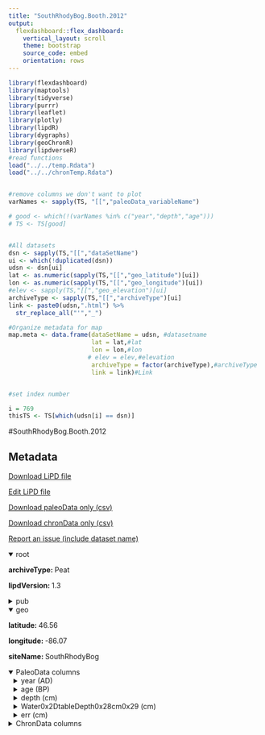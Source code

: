 ```yaml
---
title: "SouthRhodyBog.Booth.2012"
output: 
  flexdashboard::flex_dashboard:
    vertical_layout: scroll
    theme: bootstrap
    source_code: embed
    orientation: rows
---
```


```r
library(flexdashboard)
library(maptools)
library(tidyverse)
library(purrr)
library(leaflet)
library(plotly)
library(lipdR)
library(dygraphs)
library(geoChronR)
library(lipdverseR)
#read functions
load("../../temp.Rdata")
load("../../chronTemp.Rdata")


#remove columns we don't want to plot
varNames <- sapply(TS, "[[","paleoData_variableName")

# good <- which(!(varNames %in% c("year","depth","age")))
# TS <- TS[good]


#All datasets
dsn <- sapply(TS,"[[","dataSetName")
ui <- which(!duplicated(dsn))
udsn <- dsn[ui]
lat <- as.numeric(sapply(TS,"[[","geo_latitude")[ui])
lon <- as.numeric(sapply(TS,"[[","geo_longitude")[ui])
#elev <- sapply(TS,"[[","geo_elevation")[ui]
archiveType <- sapply(TS,"[[","archiveType")[ui]
link <- paste0(udsn,".html") %>% 
  str_replace_all("'","_")

#Organize metadata for map
map.meta <- data.frame(dataSetName = udsn, #datasetname
                       lat = lat,#lat
                       lon = lon,#lon
                      # elev = elev,#elevation
                       archiveType = factor(archiveType),#archiveType
                       link = link)#Link


#set index number

i = 769
thisTS <- TS[which(udsn[i] == dsn)]
```
#SouthRhodyBog.Booth.2012

Metadata {.sidebar}
-------------------------------------
[Download LiPD file](SouthRhodyBog.Booth.2012.lpd)
            

[Edit LiPD file](http://lipd.net/playground?source=http://lipdverse.org/globalHolocene/0_25_5/SouthRhodyBog.Booth.2012.lpd)
            

[Download paleoData only (csv)](SouthRhodyBog.Booth.2012.csv)
            

[Download chronData only (csv)](SouthRhodyBog.Booth.2012-chron.csv)
            

[Report an issue (include dataset name)](https://github.com/nickmckay/LiPDverse/issues)

<details open style="margin-left: 0px">
<summary>root</summary>
<p style="margin-left: 0px"><strong>archiveType: </strong>Peat
<p style="margin-left: 0px"><strong>lipdVersion: </strong>1.3
</details>
<details>
<summary>pub</summary>
<details style="margin-left: 10px">
<summary>pub1</summary>
<p style="margin-left: 10px"><strong>author: </strong>list(list(name = "Booth, Robert K."), list(name = "Jackson, Stephen T."), list(name = "Sousa, Valerie A."), list(name = "Sullivan, Maura E."), list(name = "Minckley, Thomas A."), list(name = "Clifford, Michael J."))
<p style="margin-left: 10px"><strong>citeKey: </strong>booth2012multidecadaldroughtandamp
<p style="margin-left: 10px"><strong>journal: </strong>Ecology
<p style="margin-left: 10px"><strong>volume: </strong>93
<p style="margin-left: 10px"><strong>title: </strong>Multi-decadal drought and amplified moisture variability drove rapid forest community change in a humid region
</details>
<details style="margin-left: 10px">
<summary>pub2</summary>
<p style="margin-left: 10px"><strong>author: </strong>list(list(name = NA))
</details>
</details>
<details open style="margin-left: 0px">
<summary>geo</summary>
<p style="margin-left: 0px"><strong>latitude: </strong>46.56
<p style="margin-left: 0px"><strong>longitude: </strong>-86.07
<p style="margin-left: 0px"><strong>siteName: </strong>SouthRhodyBog
</details>
<details open>
<summary>PaleoData columns</summary>
<details style="margin-left: 10px">
<summary>year (AD)</summary>
<p style="margin-left: 10px"><strong>TSid: </strong>RmvpO2Dyr9x
<p style="margin-left: 10px"><strong>variableName: </strong>year
<p style="margin-left: 10px"><strong>units: </strong>AD
<p style="margin-left: 10px"><strong>description: </strong>Year AD
</details>
<details style="margin-left: 10px">
<summary>age (BP)</summary>
<p style="margin-left: 10px"><strong>TSid: </strong>RfJtj0U4Hf0
<p style="margin-left: 10px"><strong>variableName: </strong>age
<p style="margin-left: 10px"><strong>units: </strong>BP
<p style="margin-left: 10px"><strong>description: </strong>Years before present (1950) BP
</details>
<details style="margin-left: 10px">
<summary>depth (cm)</summary>
<p style="margin-left: 10px"><strong>TSid: </strong>R1VoFDCFLo7
<p style="margin-left: 10px"><strong>variableName: </strong>depth
<p style="margin-left: 10px"><strong>units: </strong>cm
<p style="margin-left: 10px"><strong>description: </strong>depth
</details>
<details style="margin-left: 10px">
<summary>Water0x2DtableDepth0x28cm0x29 (cm)</summary>
<p style="margin-left: 10px"><strong>TSid: </strong>GH277c77ee
<p style="margin-left: 10px"><strong>variableName: </strong>Water0x2DtableDepth0x28cm0x29
<p style="margin-left: 10px"><strong>units: </strong>cm
<p style="margin-left: 10px"><strong>useInGlobalTemperatureAnalysis: </strong>TRUE
<details>
<summary>interpretation</summary>
<details style="margin-left: 20px">
<summary>1</summary>
<p style="margin-left: 20px"><strong>direction: </strong>negative
<p style="margin-left: 20px"><strong>interpDirection: </strong>negative
<p style="margin-left: 20px"><strong>scope: </strong>climate
<p style="margin-left: 20px"><strong>seasonality: </strong>1 2 3 4 5 6 7 8 9 10 11 12
<p style="margin-left: 20px"><strong>variable: </strong>M
</details>
</details>
</details>
<details style="margin-left: 10px">
<summary>err (cm)</summary>
<p style="margin-left: 10px"><strong>TSid: </strong>GH7e0c53c5
<p style="margin-left: 10px"><strong>variableName: </strong>err
<p style="margin-left: 10px"><strong>units: </strong>cm
<p style="margin-left: 10px"><strong>useInGlobalTemperatureAnalysis: </strong>FALSE
</details>
<details>
<summary>ChronData columns</summary>
<details style="margin-left: 10px">
<summary>age (yr BP)</summary>
<p style="margin-left: 10px"><strong>TSid: </strong>LPD9979b697
<p style="margin-left: 10px"><strong>variableName: </strong>age
<p style="margin-left: 10px"><strong>units: </strong>yr BP
</details>
<details style="margin-left: 10px">
<summary>depth (cm)</summary>
<p style="margin-left: 10px"><strong>TSid: </strong>LPD80155fb9
<p style="margin-left: 10px"><strong>variableName: </strong>depth
<p style="margin-left: 10px"><strong>units: </strong>cm
</details>
<details style="margin-left: 10px">
<summary>id ()</summary>
<p style="margin-left: 10px"><strong>TSid: </strong>LPD1cc72e30
<p style="margin-left: 10px"><strong>variableName: </strong>id
</details>
<details style="margin-left: 10px">
<summary>error (yr)</summary>
<p style="margin-left: 10px"><strong>TSid: </strong>LPD257214a7
<p style="margin-left: 10px"><strong>variableName: </strong>error
<p style="margin-left: 10px"><strong>units: </strong>yr
</details>
<details style="margin-left: 10px">
<summary>cc ()</summary>
<p style="margin-left: 10px"><strong>TSid: </strong>LPDe86e42a4
<p style="margin-left: 10px"><strong>variableName: </strong>cc
</details>
<details style="margin-left: 10px">
<summary>dR ()</summary>
<p style="margin-left: 10px"><strong>TSid: </strong>LPD24503af4
<p style="margin-left: 10px"><strong>variableName: </strong>dR
</details>
<details style="margin-left: 10px">
<summary>dSTD ()</summary>
<p style="margin-left: 10px"><strong>TSid: </strong>LPD9f859727
<p style="margin-left: 10px"><strong>variableName: </strong>dSTD
</details>
<details style="margin-left: 10px">
<summary>ta ()</summary>
<p style="margin-left: 10px"><strong>TSid: </strong>LPD248cb8ef
<p style="margin-left: 10px"><strong>variableName: </strong>ta
</details>
<details style="margin-left: 10px">
<summary>tb ()</summary>
<p style="margin-left: 10px"><strong>TSid: </strong>LPD74e8d312
<p style="margin-left: 10px"><strong>variableName: </strong>tb
</details>

Row {.tabset .tabset-fade}
-----------------------------------------------------------------------

### Sitemap

```r
  map.meta.split <- split(map.meta, map.meta$archiveType)


factpal <- colorFactor("Paired",map.meta$archiveType)
buff <- 15
l <- leaflet() %>% 
  addTiles() %>% 
  fitBounds(map.meta$lon[i]-buff,map.meta$lat[i]-buff,map.meta$lon[i]+buff,map.meta$lat[i]+buff)
  

  
  
names(map.meta.split) %>%
  purrr::walk( function(df) {
    l <<- l %>%
      addMarkers(data=map.meta.split[[df]],
                 lng=~lon, lat=~lat,
                 label=~as.character(archiveType),
                 popup=~paste(str_c('Dataset: <a href="',link,'">',dataSetName,'</a>'),
                                 # str_c("Elevation: ",elev),
                                  str_c("Archive Type: ",archiveType),
                                  sep = "<br>"),
                 group = df,
                 clusterOptions = markerClusterOptions(removeOutsideVisibleBounds = F),
                 labelOptions = labelOptions(noHide = F,
                                             direction = 'auto'))
  })

l %>%
  addLayersControl(position = "bottomleft",
    overlayGroups = names(map.meta.split),
    options = layersControlOptions(collapsed = FALSE,
                                   opacity = 0.8)
  )
```

### Search the LiPDverse (Beta! doesn't work well yet)
```r
#Add google search bar
htmltools::includeHTML("../../googleSearchChunk.html")
```


Row {.tabset .tabset-fade}
-----------------------------------------------------------------------

### Water0x2DtableDepth0x28cm0x29 (cm)
```r
plotCol(thisTS,ind = 1)
```

### err (cm)
```r
plotCol(thisTS,ind = 5)
```

Row {.tabset .tabset-fade}
-----------------------------------------------------------------------

### age (yr BP)
```r
plotCol(chronTS,ind = 2)
```

### depth (cm)
```r
plotCol(chronTS,ind = 4)
```

### id ()
```r
plotCol(chronTS,ind = 1)
```

### error (yr)
```r
plotCol(chronTS,ind = 3)
```

### cc ()
```r
plotCol(chronTS,ind = 5)
```

### dR ()
```r
plotCol(chronTS,ind = 6)
```

### dSTD ()
```r
plotCol(chronTS,ind = 7)
```

### ta ()
```r
plotCol(chronTS,ind = 8)
```

### tb ()
```r
plotCol(chronTS,ind = 9)
```
